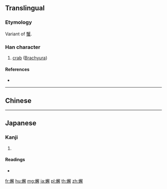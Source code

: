 {{character info/new}}
{{also|蟹}}
==Translingual==

===Etymology===
Variant of [[蟹]].

===Han character===
{{Han char|rn=142|rad=虫|as=13|sn=19|four=|canj=LINBQ}}

# [[crab]] ([[Brachyura]])

====References====
* {{Han ref|kx=1100.320|dkj=33669|hdz=42898.010|uh=880F|ud=34831}}

----

==Chinese==
{{zh-see|蟹|v}}

----

==Japanese==

===Kanji===
{{ja-kanji|grade=9|rs=虫13}}

# {{defn|lang=ja|sort=虫13}}

====Readings====
* {{ja-readings|on=[[かい]] (kai)|kun=[[かに]] (kani)|nanori=}}

[[fr:蠏]]
[[hu:蠏]]
[[mg:蠏]]
[[ja:蠏]]
[[pl:蠏]]
[[th:蠏]]
[[zh:蠏]]